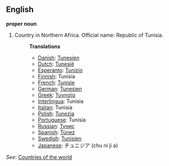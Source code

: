 ==English==

'''proper noun'''

# Country in Northern Africa. Official name: Republic of Tunisia.
#:'''Translations'''
#:*[[Danish]]: [[Tunesien]]
#:*[[Dutch]]: [[Tunesië]]
#:*[[Esperanto]]: [[Tunizio]]
#:*[[Finnish]]: Tunisia
#:*[[French]]: [[Tunisie]]
#:*[[German]]: [[Tunesien]]
#:*[[Greek]]: [[Τυνησία]]
#:*[[Interlingua]]: Tunisia
#:*[[Italian]]: Tunisia
#:*[[Polish]]: [[Tunezja]]
#:*[[Portuguese]]: Tunísia
#:*[[Russian]]: [[Тунис]]
#:*[[Spanish]]: [[Túnez]]
#:*[[Swedish]]: [[Tunisien]]
#:*[[Japanese]]: チュニジア (chu ni ji a)
''See'': [[Countries of the world]]